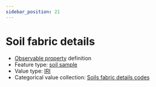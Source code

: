 ```yaml
---
sidebar_position: 21
---
```



# Soil fabric details

- [Observable property](/viewers/dawe-vocabs?uri=https://linked.data.gov.au/def/nrm/4a2a4fda-e1b8-436b-bd10-b3616de53ea9) definition
- Feature type: [soil sample](http://linked.data.gov.au/def/tern-cv/06461021-a6c2-4175-9651-23653c2b9116)
- Value type: [IRI](https://w3id.org/tern/ontologies/tern/IRI)
- Categorical value collection: [Soils fabric details codes](/viewers/dawe-vocabs?uri=https://linked.data.gov.au/def/nrm/2d1d8394-6641-4d74-988a-8ec66425ffdd)

<Example
  protocolModule="soil-pit-characterization"
  observableProperty="https://linked.data.gov.au/def/nrm/4a2a4fda-e1b8-436b-bd10-b3616de53ea9"
/>
